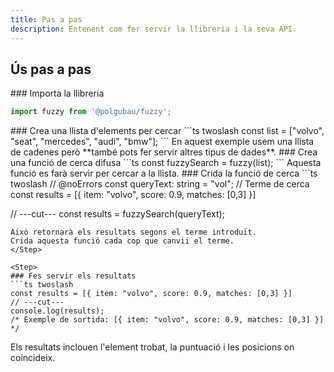 ```yaml
---
title: Pas a pas
description: Entenent com fer servir la llibreria i la seva API.
---
```


## Ús pas a pas
<Steps>
  <Step>
  ### Importa la llibreria

  ```ts
  import fuzzy from '@polgubau/fuzzy';
  ```
  </Step>

  <Step>
  ### Crea una llista d'elements per cercar
  ```ts twoslash
  const list = ["volvo", "seat", "mercedes", "audi", "bmw"];
  ```
  En aquest exemple usem una llista de cadenes però **també pots fer servir altres tipus de dades**.
  </Step>

  <Step>
  ### Crea una funció de cerca difusa
  ```ts
  const fuzzySearch = fuzzy(list);
  ```
  Aquesta funció es farà servir per cercar a la llista.
  </Step>

  <Step>
  ### Crida la funció de cerca
  ```ts twoslash
  // @noErrors
  const queryText: string = "vol"; // Terme de cerca
  const results = [{ item: "volvo", score: 0.9, matches: [0,3] }]

  // ---cut---
  const results = fuzzySearch(queryText);
  ```
  Això retornarà els resultats segons el terme introduït.
  Crida aquesta funció cada cop que canvii el terme.
  </Step>

  <Step>
  ### Fes servir els resultats
  ```ts twoslash 
  const results = [{ item: "volvo", score: 0.9, matches: [0,3] }]
  // ---cut---
  console.log(results);
  /* Exemple de sortida: [{ item: "volvo", score: 0.9, matches: [0,3] }] */
  ```
  Els resultats inclouen l'element trobat, la puntuació i les posicions on coincideix.
  </Step>
</Steps>
